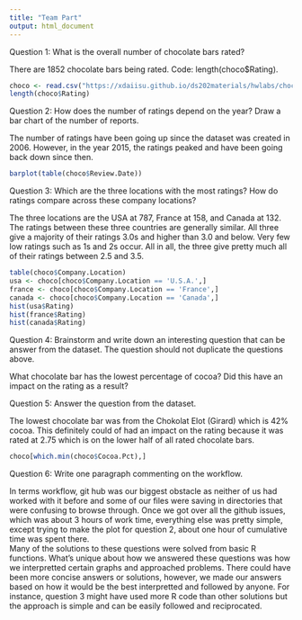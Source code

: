 ```yaml
---
title: "Team Part"
output: html_document
---
```


Question 1: What is the overall number of chocolate bars rated?

There are 1852 chocolate bars being rated. Code: length(choco$Rating).

```r
choco <- read.csv("https://xdaiisu.github.io/ds202materials/hwlabs/choco.csv")
length(choco$Rating)
```

Question 2: How does the number of ratings depend on the year? Draw a bar chart of the number of reports.

The number of ratings have been going up since the dataset was created in 2006. However, in the year 2015, the ratings peaked and have been going back down since then. 

```r
barplot(table(choco$Review.Date))
```

Question 3: Which are the three locations with the most ratings? How do ratings compare across these company locations?

The three locations are the USA at 787, France at 158, and Canada at 132. The ratings between these three countries are generally similar. All three give a majority of their ratings 3.0s and higher than 3.0 and below. Very few low ratings such as 1s and 2s occur. All in all, the three give pretty much all of their ratings between 2.5 and 3.5.

```r
table(choco$Company.Location)
usa <- choco[choco$Company.Location == 'U.S.A.',]
france <- choco[choco$Company.Location == 'France',]
canada <- choco[choco$Company.Location == 'Canada',]
hist(usa$Rating)
hist(france$Rating)
hist(canada$Rating)
```

Question 4: Brainstorm and write down an interesting question that can be answer from the dataset. The question should not duplicate the questions above.

What chocolate bar has the lowest percentage of cocoa? Did this have an impact on the rating as a result?

Question 5: Answer the question from the dataset.

The lowest chocolate bar was from the Chokolat Elot (Girard) which is 42% cocoa. This definitely could of had an impact on the rating because it was rated at 2.75 which is on the lower half of all rated chocolate bars.

```r
choco[which.min(choco$Cocoa.Pct),]
```

Question 6: Write one paragraph commenting on the workflow.

  In terms workflow, git hub was our biggest obstacle as neither of us had worked with it before and some of our files were saving in directories that were confusing to browse through. Once we got over all the github issues, which was about 3 hours of work time, everything else was pretty simple, except trying to make the plot for question 2, about one hour of cumulative time was spent there.  
  Many of the solutions to these questions were solved from basic R functions. What's unique about how we answered these questions was how we interpretted certain graphs and approached problems. There could have been more concise answers or solutions, however, we made our answers based on how it would be the best interpretted and followed by anyone. For instance, question 3 might have used more R code than other solutions but the approach is simple and can be easily followed and reciprocated. 